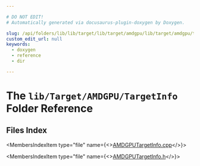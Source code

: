 ```yaml
---

# DO NOT EDIT!
# Automatically generated via docusaurus-plugin-doxygen by Doxygen.

slug: /api/folders/lib/lib/target/lib/target/amdgpu/lib/target/amdgpu/targetinfo
custom_edit_url: null
keywords:
  - doxygen
  - reference
  - dir

---
```





# The `lib/Target/AMDGPU/TargetInfo` Folder Reference

<DoxygenPage pluginConfig={pluginConfig}>



## Files Index

<MembersIndex>

<MembersIndexItem
  type="file"
  name={<><a href="/docs/api/files/lib/lib/target/lib/target/amdgpu/lib/target/amdgpu/targetinfo/amdgputargetinfo-cpp">AMDGPUTargetInfo.cpp</a></>}>
</MembersIndexItem>

<MembersIndexItem
  type="file"
  name={<><a href="/docs/api/files/lib/lib/target/lib/target/amdgpu/lib/target/amdgpu/targetinfo/amdgputargetinfo-h">AMDGPUTargetInfo.h</a></>}>
</MembersIndexItem>

</MembersIndex>


</DoxygenPage>
